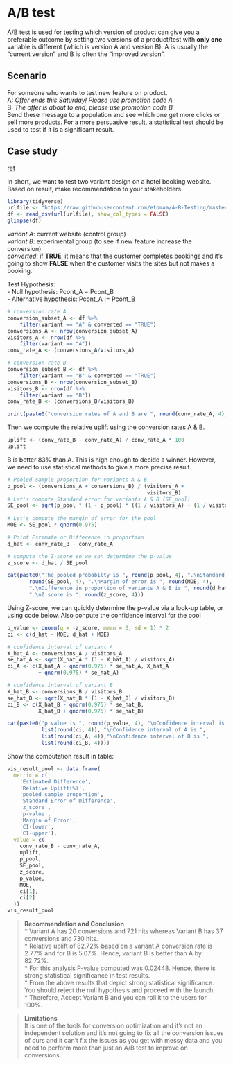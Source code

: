# A/B test

A/B test is used for testing which version of product can give you a preferable outcome by setting two versions of a product/test with **only one** variable is different (which is version A and version B). A is usually the "current version" and B is often the "improved version".

## Scenario  
For someone who wants to test new feature on product.  
A: _Offer ends this Saturday! Please use promotion code A_  
B: _The offer is about to end, please use promotion code B_  
Send these message to a population and see which one get more clicks or sell more products. For a more persuasive result, a statistical test should be used to test if it is a significant result.  
  
## Case study  
[ref](https://www.geeksforgeeks.org/ab-testing-with-r-programming/)
  
In short, we want to test two variant design on a hotel booking website. Based on result, make recommendation to your stakeholders.
```r
library(tidyverse)
urlfile <- "https://raw.githubusercontent.com/etomaa/A-B-Testing/master/data/Website%20Results.csv"
df <- read_csv(url(urlfile), show_col_types = FALSE)
glimpse(df)
```
_variant A_: current website (control group)  
_variant B_: experimental group (to see if new feature increase the conversion)  
_converted_: if **TRUE**, it means that the customer completes bookings and it's going to show **FALSE** when the customer visits the sites but not makes a booking.  
  
Test Hypothesis:  
- Null hypothesis: Pcont_A = Pcont_B  
- Alternative hypothesis: Pcont_A != Pcont_B
```r
# conversion rate A
conversion_subset_A <- df %>% 
    filter(variant == "A" & converted == "TRUE")
conversions_A <- nrow(conversion_subset_A)
visitors_A <- nrow(df %>%
    filter(variant == "A"))
conv_rate_A <- (conversions_A/visitors_A)

# conversion rate B
conversion_subset_B <- df %>% 
    filter(variant == "B" & converted == "TRUE")
conversions_B <- nrow(conversion_subset_B)
visitors_B <- nrow(df %>%
    filter(variant == "B"))
conv_rate_B <- (conversions_B/visitors_B)

print(paste0("conversion rates of A and B are ", round(conv_rate_A, 4), " and ", round(conv_rate_B, 4)))
```
Then we compute the relative uplift using the conversion rates A & B.
```r
uplift <- (conv_rate_B - conv_rate_A) / conv_rate_A * 100
uplift
```
B is better 83% than A. This is high enough to decide a winner. However, we need to use statistical methods to give a more precise result.
```r
# Pooled sample proportion for variants A & B
p_pool <- (conversions_A + conversions_B) / (visitors_A +
                                             visitors_B)
# Let's compute Standard error for variants A & B (SE_pool)
SE_pool <- sqrt(p_pool * (1 - p_pool) * ((1 / visitors_A) + (1 / visitors_B)))
  
# Let's compute the margin of error for the pool
MOE <- SE_pool * qnorm(0.975)

# Point Estimate or Difference in proportion
d_hat <- conv_rate_B - conv_rate_A

# compute the Z-score so we can determine the p-value
z_score <- d_hat / SE_pool

cat(paste0("The pooled probabilty is ", round(p_pool, 4), ".\nStandard error is ", 
       round(SE_pool, 4), ".\nMargin of error is ", round(MOE, 4), 
       ".\nDifference in proportion of variants A & B is ", round(d_hat,4), 
       ".\nZ score is ", round(z_score, 4)))
```
Using Z-score, we can quickly determine the p-value via a look-up table, or using code below. Also conpute the confidence interval for the pool
```r
p_value <- pnorm(q = -z_score, mean = 0, sd = 1) * 2
ci <- c(d_hat - MOE, d_hat + MOE)

# confidence interval of variant A
X_hat_A <- conversions_A / visitors_A
se_hat_A <- sqrt(X_hat_A * (1 - X_hat_A) / visitors_A) 
ci_A <- c(X_hat_A - qnorm(0.975) * se_hat_A, X_hat_A
          + qnorm(0.975) * se_hat_A) 

# confidence interval of variant B
X_hat_B <- conversions_B / visitors_B
se_hat_B <- sqrt(X_hat_B * (1 - X_hat_B) / visitors_B) 
ci_B <- c(X_hat_B - qnorm(0.975) * se_hat_B, 
          X_hat_B + qnorm(0.975) * se_hat_B)

cat(paste0("p value is ", round(p_value, 4), "\nConfidence interval is ", 
           list(round(ci, 4)), "\nConfidence interval of A is ", 
           list(round(ci_A, 4)),"\nConfidence interval of B is ", 
           list(round(ci_B, 4))))
```
Show the computation result in table:
```r
vis_result_pool <- data.frame(
  metric = c(
    'Estimated Difference',
    'Relative Uplift(%)',
    'pooled sample proportion',
    'Standard Error of Difference',
    'z_score',
    'p-value',
    'Margin of Error',
    'CI-lower',
    'CI-upper'),
  value = c(
    conv_rate_B - conv_rate_A,
    uplift,
    p_pool,
    SE_pool,
    z_score,
    p_value,
    MOE,
    ci[1],
    ci[2]
  ))
vis_result_pool
```

> **Recommendation and Conclusion**  
    * Variant A has 20 conversions and 721 hits whereas Variant B has 37 conversions and 730 hits.  
    * Relative uplift of 82.72% based on a variant A conversion rate is 2.77% and for B is 5.07%. Hence, variant B is better than A by 82.72%.  
    * For this analysis P-value computed was 0.02448. Hence, there is strong statistical significance in test results.  
    * From the above results that depict strong statistical significance. You should reject the null hypothesis and proceed with the launch.  
    * Therefore, Accept Variant B and you can roll it to the users for 100%.  
  
    
        
> **Limitations**  
It is one of the tools for conversion optimization and it’s not an independent solution and it’s not going to fix all the conversion issues of ours and it can’t fix the issues as you get with messy data and you need to perform more than just an A/B test to improve on conversions. 
